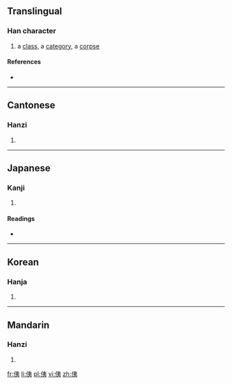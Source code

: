 ==Translingual==

===Han character===
{{Han char|rn=9|rad=人|as=06|sn=8|four=2523<sub>2</sub>|canj=人大弓 (OKN), X人大弓 (XOKN)|ids=⿰[[亻]][[夷]]}}

# a [[class]], a [[category]], a [[corpse]]

====References====
* {{Han ref|kx=0101.180|dkj=00582|dj=0214.090|hdz=10147.020|uh=4F87|ud=20359|bh=CBB7|bd=52151}}

----

==Cantonese==

===Hanzi===
{{yue-hanzi|jyut=|y=yi4}}

# {{defn|lang=yue|sort=人06}}

----

==Japanese==

===Kanji===
{{ja-kanji|grade=|rs=人06}}

# {{defn|lang=ja|sort=人06}}

====Readings====
* {{ja-readings|on=[[い]] (i)|kun=[[ひとしい]] (hitoshii), [[つらねる]] (tsuraneru), [[うつる]] (utsuru)}}

----

==Korean==

===Hanja===
{{ko-hanja|hangeul=[[이]]|rv=i|mr=i}}

# {{defn|lang=ko|sort=人06}}

----

==Mandarin==

===Hanzi===
{{cmn-hanzi|pin=[[kuǎ]] ([[kua3]]), [[yí]] ([[yi2]])|wg=k'ua<sup>3</sup>, i<sup>2</sup>}}

# {{defn|lang=cmn|sort=人06}}

[[fr:侇]]
[[li:侇]]
[[pl:侇]]
[[vi:侇]]
[[zh:侇]]